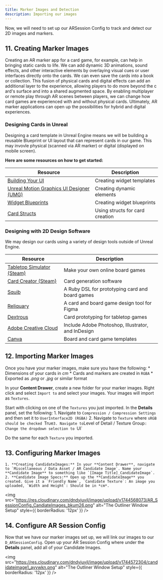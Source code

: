 ```yaml
---
title: Marker Images and Detection
description: Importing our images 
---
```


Now, we will need to set up our ARSession Config to track and detect our 2D images and markers.


## 11. Creating Marker Images
Creating an AR marker app for a card game, for example, can help in bringing static cards to life. We can add dynamic 3D animations, sound effects, and other interactive elements by overlaying visual cues or user interfaces directly onto the cards. We can even save the cards into a book or collection. This fusion of physical cards and digital effects can add an additional layer to the experience, allowing players to do more beyond the c ard's surface and into a shared augmented space. By enabling multiplayer or remote play through AR scenes between players, we can change how card games are experienced with and without physical cards. Ultimately, AR marker applications can open up the possibilities for hybrid and digital experiences. 

### Designing Cards in Unreal
Designing a card template in Unreal Engine means we will be building a reusable Blueprint or UI layout that can represent cards in our game. This may invovle physical (scanned via AR marker) or digital (displayed on mobile screen). 

**Here are some resources on how to get started:**

| Resource | Description |
| ----- | ----------- |
| [Building Your UI](https://dev.epicgames.com/documentation/en-us/unreal-engine/building-your-ui-in-unreal-engine) | Creating widget templates |
| [Unreal Motion Graphics UI Designer (UMG)](https://dev.epicgames.com/documentation/en-us/unreal-engine/umg-ui-designer-quick-start-guide-in-unreal-engine)| Creating dynamic elements | 
| [Widget Blueprints](https://dev.epicgames.com/documentation/en-us/unreal-engine/widget-blueprints-in-umg-for-unreal-engine)| Creating widget blueprints |
| [Card Structs](https://dev.epicgames.com/documentation/en-us/unreal-engine/structs-in-unreal-engine) | Using structs for card creation |

### Designing with 2D Design Software

We may design our cards using a variety of design tools outside of Unreal Engine. 

| Resource | Description |
| ----- | ----------- |
| [Tabletop Simulator (Steam)](https://kb.tabletopsimulator.com/) | Make your own online board games |
| [Card Creator (Steam)](https://store.steampowered.com/app/523600/Card_Creator/)| Card generation software | 
| [Squib](https://squib.rocks/)| A Ruby DSL for prototyping card and board games |
| [Reliquary](https://www.figma.com/community/file/1275154862033544192) | A card and board game design tool for Figma |
| [Dextrous](https://www.dextrous.com.au/) | Card prototyping for tabletop games | 
| [Adobe Creative Cloud](https://www.adobe.com/creativecloud.html) | Include Adobe Photoshop, Illustrator, and InDesign | 
| [Canva](https://www.canva.com/templates/s/board-game/)| Board and card game templates |

## 12. Importing Marker Images
Once you have your marker images, make sure you have the following: 
    * Dimensions of your cards in *cm*
    * Cards and markers are created in `RGBA` 
    * Exported as *.png* or *.jpg* or similar format 

In your **Content Drawer**, create a new folder for your marker images. Right click and select `Import to` and select your images. Your images will import as `Textures`.

Start with clicking on one of the `Textures` you just imported. In the **Details** panel, set the following: 
    1. Navigate to `Compression / Compression Settings` and then set it to `UserInterface2D (RGBA)`
    2. Navigate to `Texture` where `sRGB should be checked `True`
    3. Navigate to `Level of Detail / Texture Group`: Change the dropdown selection to `UI`

Do the same for each `Texture` you imported.

## 13. Configuring Marker Images
    1. **Creating CandidateImages:** In your **Content Drawer**, navigate to `Miscellaneous / Data Asset / AR Candidate Image`. Name your **Candidate Image** to something like `[Image Title]_CandidateImage`.
    2. **Candidate Image Specs:** Open up the **CandidateImage** you created. Give it a `Friendly Name`, `Candidate Texture`: An image you uploaded, `Width and Height`: Should be in *cm*.

<img 
  src="https://res.cloudinary.com/dndyjuvjl/image/upload/v1744568073/AR_SessionConfig_CandiateImages_bkum26.png" 
  alt="The Outliner Window Setup"
  style={{ borderRadius: '12px' }}
/>

## 14. Configure AR Session Config

Now that we have our marker images set up, we will link our images to our `D_ARSessionConfig`. Open up your AR Session Config where under the **Details** panel, add all of your Candidate Images. 

<img 
  src="https://res.cloudinary.com/dndyjuvjl/image/upload/v1744572304/candidateimage1_ayywkn.png" 
  alt="The Outliner Window Setup"
  style={{ borderRadius: '12px' }}
/>